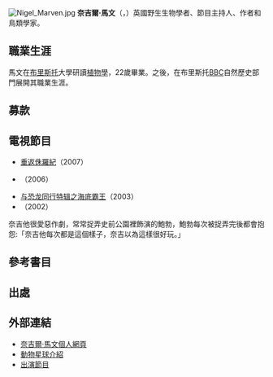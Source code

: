 {{Infobox Celebrity
| name        = 奈吉爾·馬文<br>Nigel Marven
| image       = NigelMarveninDallas.jpg
| image_size  = 260px
| caption     = 奈吉爾·馬文，於2009年达拉斯Webosaurs Offical Launch
| birth_date  = {{birth_date_and_age|1960|11|27}}
| birth_place = [[英国|英国]][[大倫敦|大倫敦]][[奇平巴尼特|巴尼特]]
| death_date  = 
| death_place = 
| occupation  = [[自然纪录片|自然纪录片]]电视[[主持人|主持人]]
| spouse      = 已婚
| children    = 
| website     = http://www.nigelmarven.com/
}}[[File:Nigel_Marven.jpg|thumb]]
'''奈吉爾·馬文'''（{{lang|en|'''Nigel Marven'''}}，{{bd|1960年|11月27日|catIdx=V}}）英國野生生物學者、節目主持人、作者和鳥類學家。

==職業生涯==
馬文在[[布里斯托|布里斯托]]大學研讀[[植物學|植物學]]，22歲畢業。之後，在布里斯托[[BBC|BBC]]自然歷史部門展開其職業生涯。

== 募款 ==



== 電視節目 ==

*[[重返侏羅紀|重返侏羅紀]]（2007）
* {{Link-en|史前公园|Prehistoric Park}}（2006）
* [[與海怪同行|与恐龙同行特辑之海底霸王]]（2003）
* ''{{Link-en|與恐龍共舞特輯之鐮刀龍探秘/巨龍國度|Chased by Dinosaurs}}'' （2002）

奈吉他很愛惡作劇，常常捉弄史前公園裡飾演的鮑勃，鮑勃每次被捉弄完後都會抱怨:「奈吉他每次都是這個樣子，奈吉以為這樣很好玩。」

== 參考書目 ==



== 出處 ==



== 外部連結 ==
*[http://www.nigelmarven.com/  奈吉爾·馬文個人網頁]{{Wayback|url=http://www.nigelmarven.com/ |date=20090413144005 }}
*[http://animal.discovery.com/convergence/prehistoricpark/nigel/nigel.html  動物星球介紹]{{Wayback|url=http://animal.discovery.com/convergence/prehistoricpark/nigel/nigel.html |date=20101217012751 }}
*[http://www.imdb.com/name/nm1083016/  出演節目]{{Wayback|url=http://www.imdb.com/name/nm1083016/ |date=20090528160707 }}

{{Authority control}}
{{UK-bio-stub}}
<!--{{Link FA|en}}-->